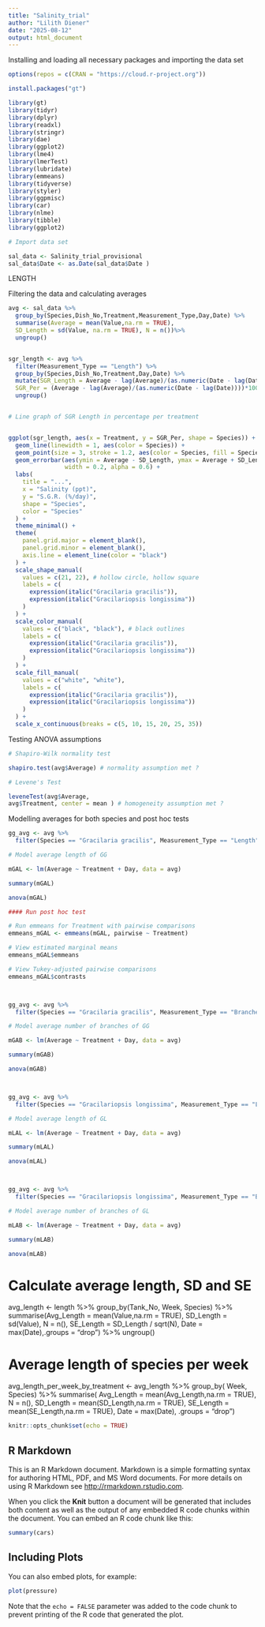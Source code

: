 ```yaml
---
title: "Salinity_trial"
author: "Lilith Diener"
date: "2025-08-12"
output: html_document
---
```


Installing and loading all necessary packages and importing the data set 

```r
options(repos = c(CRAN = "https://cloud.r-project.org"))

```

```r


install.packages("gt")

library(gt)
library(tidyr)
library(dplyr)
library(readxl)
library(stringr)
library(dae)
library(ggplot2)
library(lme4)
library(lmerTest)
library(lubridate)
library(emmeans)
library(tidyverse)
library(styler)
library(ggpmisc)
library(car)
library(nlme)
library(tibble)
library(ggplot2)

# Import data set

sal_data <- Salinity_trial_provisional
sal_data$Date <- as.Date(sal_data$Date )

```


LENGTH

Filtering the data and calculating averages

```r

avg <- sal_data %>%
  group_by(Species,Dish_No,Treatment,Measurement_Type,Day,Date) %>%
  summarise(Average = mean(Value,na.rm = TRUE),
  SD_Length = sd(Value, na.rm = TRUE), N = n())%>%
  ungroup()


sgr_length <- avg %>%
  filter(Measurement_Type == "Length") %>%
  group_by(Species,Dish_No,Treatment,Day,Date) %>%
  mutate(SGR_Length = Average - lag(Average)/(as.numeric(Date - lag(Date))),
  SGR_Per = (Average - lag(Average)/(as.numeric(Date - lag(Date))))*100 ) %>%
  ungroup()


# Line graph of SGR Length in percentage per treatment 


ggplot(sgr_length, aes(x = Treatment, y = SGR_Per, shape = Species)) +
  geom_line(linewidth = 1, aes(color = Species)) +
  geom_point(size = 3, stroke = 1.2, aes(color = Species, fill = Species)) +
  geom_errorbar(aes(ymin = Average - SD_Length, ymax = Average + SD_Length, color = Species),
                width = 0.2, alpha = 0.6) +
  labs(
    title = "...",
    x = "Salinity (ppt)",
    y = "S.G.R. (%/day)",
    shape = "Species",
    color = "Species"
  ) +
  theme_minimal() +
  theme(
    panel.grid.major = element_blank(),
    panel.grid.minor = element_blank(),
    axis.line = element_line(color = "black")
  ) +
  scale_shape_manual(
    values = c(21, 22), # hollow circle, hollow square
    labels = c(
      expression(italic("Gracilaria gracilis")),
      expression(italic("Gracilariopsis longissima"))
    )
  ) +
  scale_color_manual(
    values = c("black", "black"), # black outlines
    labels = c(
      expression(italic("Gracilaria gracilis")),
      expression(italic("Gracilariopsis longissima"))
    )
  ) +
  scale_fill_manual(
    values = c("white", "white"), 
    labels = c(
      expression(italic("Gracilaria gracilis")),
      expression(italic("Gracilariopsis longissima"))
    )
  ) +
  scale_x_continuous(breaks = c(5, 10, 15, 20, 25, 35))


```

Testing ANOVA assumptions 

```r

# Shapiro-Wilk normality test 

shapiro.test(avg$Average) # normality assumption met ?

# Levene's Test 

leveneTest(avg$Average, 
avg$Treatment, center = mean ) # homogeneity assumption met ?

```

Modelling averages for both species and post hoc tests

```r


gg_avg <- avg %>% 
  filter(Species == "Gracilaria gracilis", Measurement_Type == "Length") # filter by GG and length

# Model average length of GG

mGAL <- lm(Average ~ Treatment + Day, data = avg)

summary(mGAL)

anova(mGAL)

#### Run post hoc test

# Run emmeans for Treatment with pairwise comparisons
emmeans_mGAL <- emmeans(mGAL, pairwise ~ Treatment)

# View estimated marginal means
emmeans_mGAL$emmeans

# View Tukey-adjusted pairwise comparisons
emmeans_mGAL$contrasts



gg_avg <- avg %>% 
  filter(Species == "Gracilaria gracilis", Measurement_Type == "Branches") # filter by GG and branches

# Model average number of branches of GG

mGAB <- lm(Average ~ Treatment + Day, data = avg)

summary(mGAB)

anova(mGAB)



gg_avg <- avg %>% 
  filter(Species == "Gracilariopsis longissima", Measurement_Type == "Length") # filter by GL and length

# Model average length of GL

mLAL <- lm(Average ~ Treatment + Day, data = avg)

summary(mLAL)

anova(mLAL)



gg_avg <- avg %>% 
  filter(Species == "Gracilariopsis longissima", Measurement_Type == "Branches") # filter by GL and branches

# Model average number of branches of GL

mLAB <- lm(Average ~ Treatment + Day, data = avg)

summary(mLAB)

anova(mLAB)

```


















  
# Calculate average length, SD and SE

avg_length <- length %>%
  group_by(Tank_No, Week, Species) %>%
  summarise(Avg_Length = mean(Value,na.rm = TRUE), SD_Length = sd(Value), N = n(),
SE_Length = SD_Length / sqrt(N), Date = max(Date),.groups = "drop") %>% 
  ungroup()

# Average length of species per week

avg_length_per_week_by_treatment <- avg_length  %>%
  group_by( Week, Species) %>%
  summarise(
    Avg_Length = mean(Avg_Length,na.rm = TRUE), N = n(),
    SD_Length = mean(SD_Length,na.rm = TRUE), SE_Length = mean(SE_Length,na.rm = TRUE),
    Date = max(Date), .groups = "drop")


```r
knitr::opts_chunk$set(echo = TRUE)
```

## R Markdown

This is an R Markdown document. Markdown is a simple formatting syntax for authoring HTML, PDF, and MS Word documents. For more details on using R Markdown see <http://rmarkdown.rstudio.com>.

When you click the **Knit** button a document will be generated that includes both content as well as the output of any embedded R code chunks within the document. You can embed an R code chunk like this:

```r
summary(cars)
```

## Including Plots

You can also embed plots, for example:

```r
plot(pressure)
```

Note that the `echo = FALSE` parameter was added to the code chunk to prevent printing of the R code that generated the plot.
